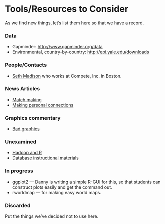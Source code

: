 Tools/Resources to Consider
========================================================

As we find new things, let's list them here so that we have a record.

### Data

* Gapminder: <http://www.gapminder.org/data>
* Environmental, country-by-country: <http://epi.yale.edu/downloads>

### People/Contacts

* [Seth Madison](seth.madison@gmail.com) who works at Compete, Inc. in Boston.


### News Articles

* [Match making](http://www.nytimes.com/2013/02/12/science/skepticism-as-eharmony-defends-its-matchmaking-algorithm.html?_r=0)
* [Making personal connections](http://dealbook.nytimes.com/2013/02/11/a-database-of-names-and-how-they-connect/)

### Graphics commentary

* [Bad graphics](http://www.biostat.wisc.edu/~kbroman/topten_worstgraphs/)

### Unexamined

* [Hadoop and R](http://www.linkedin.com/groups/Using-R-Hadoop-webinar-January-77616.S.202738754?view=&gid=77616&type=member&item=202738754&trk=eml-anet_dig-b_nd-pst_ttle-cn&_mSplash=1)
* [Database instructional materials](http://www.dataone.org/education-modules)

### In progress

* ggplot2 --- Danny is writing a simple R-GUI for this, so that students can construct plots easily and get the command out.
* rworldmap --- for making easy world maps.

### Discarded

Put the things we've decided not to use here.
